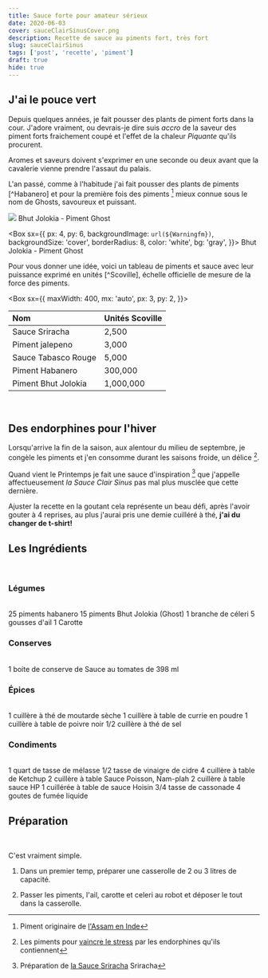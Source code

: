 ```yaml
---
title: Sauce forte pour amateur sérieux
date: 2020-06-03
cover: sauceClairSinusCover.png
description: Recette de sauce au piments fort, très fort
slug: sauceClairSinus
tags: ['post', 'recette', 'piment']
draft: true
hide: true
---
```


## J'ai le pouce vert

Depuis quelques années, je fait pousser des plants de piment forts dans la cour. J'adore vraiment, ou devrais-je dire suis *accro* de la saveur des piment forts fraichement coupé et l'effet de la chaleur *Piquante* qu'ils procurent. 

Aromes et saveurs doivent s'exprimer en une seconde ou deux avant que la cavalerie vienne prendre l'assaut du palais.

L'an passé, comme à l'habitude j'ai fait pousser des plants de piments [^Habanero] et pour la première fois des piments [^Bhut_jolokia] mieux connue sous le nom de Ghosts, savoureux et puissant.


<Flex>
  <Card width={[ 256, 320 ]} mx='auto'>
    <Image src='ghostPepperPlant.jpg'/>
    <Text>
      Bhut Jolokia - Piment Ghost
    </Text>
  </Card>
</Flex>

<br/>



<Box
  sx={{
    px: 4,
    py: 6,
    backgroundImage: `url(${Warningfm})`,
    backgroundSize: 'cover',
    borderRadius: 8,
    color: 'white',
    bg: 'gray',
  }}>
    <Text>
      Bhut Jolokia - Piment Ghost
    </Text>
</Box>



Pour vous donner une idée, voici un tableau de piments et sauce avec leur puissance exprimé en unités [^Scoville], échelle officielle de mesure de la force des piments.


<Box
  sx={{
    maxWidth: 400,
    mx: 'auto',
    px: 3,
    py: 2,
  }}>

|  Nom  |  Unités Scoville  |
|:---| :---|
| Sauce Sriracha   |  2,500  |
| Piment jalepeno   |  3,000  |
| Sauce Tabasco Rouge   |  5,000  |
| Piment Habanero   |  300,000  |
| Piment Bhut Jolokia   |  1,000,000    |

</Box>

<br/>

## Des endorphines pour l'hiver

Lorsqu'arrive la fin de la saison, aux alentour du milieu de septembre, je congèle les piments  et j'en consomme durant les saisons froide, un délice [^d'endorphines].

Quand vient le Printemps je fait une sauce d'inspiration [^Sauce_Sriracha] que j'appelle affectueusement *la Sauce Clair Sinus*  pas mal plus musclée que cette dernière.

Ajuster la recette en la goutant cela représente un beau défi, après l'avoir gouter à 4 reprises, au plus j'aurai pris une demie cuilléré à thé, **j'ai du changer de t-shirt!**

## Les Ingrédients
<br/>

### Légumes
<br/>


<Box>
  <Label fontSize={20} >
    <Checkbox id='habanero' name='habanero' />
    25 piments habanero </Label>
  <Label fontSize={20} >
    <Checkbox id='jolo' name='jolo' />
    15 piments Bhut Jolokia (Ghost) </Label>
  <Label fontSize={20}>
    <Checkbox id='celerie' name='Celeri'/>
    1 branche de céleri </Label>
      <Label fontSize={20}>
    <Checkbox id='ail' name='Ail'/>
    5 gousses d'ail </Label>
    <Label fontSize={20}>
    <Checkbox id='car' name='Carotte'/>
    1 Carotte </Label>
</Box>

### Conserves
<br/>
<Box>
  <Label fontSize={20} >
    <Checkbox id='sautom' name='sautom' />
    1 boite de conserve de Sauce au tomates de 398 ml </Label>
</Box>

<br/>

### Épices
<br/>

<Box>
  <Label fontSize={20} >
    <Checkbox id='moutarde' name='moutarde' />
    1 cuillère à thé de moutarde sèche </Label>
  <Label fontSize={20} >
    <Checkbox id='curry' name='curry' />
    1 cuillère à table de currie en poudre </Label>
  <Label fontSize={20} >
    <Checkbox id='poivre' name='poivre' />
    1 cuillère à table de poivre noir </Label>
  <Label fontSize={20} >
    <Checkbox id='sel' name='sel' />
    1/2 cuillère à thé de sel </Label>
</Box>

<br/>

### Condiments
<br/>
<Box>
  <Label fontSize={20} >
    <Checkbox id='melasse' name='melasse' />
     1 quart de tasse de mélasse </Label>
  <Label fontSize={20} >
    <Checkbox id='cidre' name='cidre' />
     1/2 tasse de vinaigre de cidre </Label>
  <Label fontSize={20} >
    <Checkbox id='ketchup' name='ketchup' />
    4 cuillère à table de Ketchup </Label>
  <Label fontSize={20} >
    <Checkbox id='Namplah' name='Namplah' />
     2 cuillère à table Sauce Poisson, Nam-plah </Label>
  <Label fontSize={20} >
    <Checkbox id='HP' name='HP' />
    2 cuillère à table sauce HP </Label>
  <Label fontSize={20} >
    <Checkbox id='Hoisin' name='Hoisin' />
    1 cuillérée à table de sauce Hoisin </Label>
  <Label fontSize={20} >
    <Checkbox id='cassonade' name='cassonade' />
    3/4 tasse de cassonade </Label>
  <Label fontSize={20} >
    <Checkbox id='fumée' name='fumée' />
    4 goutes de fumée liquide </Label>
</Box>

<br/>

## Préparation 

<br/>

C'est vraiment simple.



1. Dans un premier temp, préparer une casserolle de 2 ou 3 litres de capacité.

1. Passer les piments, l'ail, carotte et celeri au robot et déposer le tout dans la casserolle.



[^Bhut_jolokia]: Piment originaire de [l'Assam en Inde](https://fr.wikipedia.org/wiki/Bhut_Jolokia) 
[^Sauce_Sriracha]: Préparation de [la Sauce Sriracha](https://en.wikipedia.org/wiki/Sriracha_sauce_(Huy_Fong_Foods)#Preparation) Sriracha
[^d'endorphines]: Les piments pour [vaincre le stress](https://www.doctissimo.fr/nutrition/diaporamas/alimentation-et-sante/les-piments-pour-vaincre-le-stress) par les endorphines qu'ils contiennent